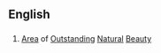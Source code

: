 ==English==
{{wikipedia|Area of Outstanding Natural Beauty}}

==={{initialism}}===
{{infl|en|initialism}}

# [[area|Area]] of [[outstanding|Outstanding]] [[natural|Natural]] [[beauty|Beauty]]